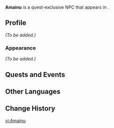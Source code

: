 {{Meta
|missing_NPC_profile  = yes
}}
{{Character Infobox
|type             = Quest NPC
|image            = NPC Amainu.png
|region           = Sumeru
|location         = Sumeru
|affiliation      = 
|title            = 
|ancestry         = <!-- Clan/family -->
|father           = 
|mother           = 
|spouse           = 
|sibling          = 
|siblingNote      = 
|child            = 
|relative         = 
|voiceEN          = 
|voiceCN          = 
|voiceJP          = 
|dialoguereward   = 
}}
'''Amainu''' is a quest-exclusive NPC that appears in {{Quest|Suspicious Smuggling Case}}.

==Profile==
''(To be added.)''

===Appearance===
''(To be added.)''

==Quests and Events==
{{Quests and Events}}

==Other Languages==
{{Other Languages|default_hidden = 1
|en      = Amainu
|zhs     = 阿麦努
|zhs_rm  = Āmàinǔ
|zht     = 阿麥努
|zht_rm  = Āmàinǔ
|ja      = アマイス
|ja_rm   = Amaisu
|ko      = 아마이누
|es      = Amainu
|fr      = Amainu
|ru      = Амаину
|th      = Amainu
|vi      = Amainu
|de      = Amainu
|id      = Amainu
|pt      = Amainu
|tr      = Amainu
|it      = Amainu
}}

==Change History==
{{Change History|3.1}}
<!--
==References==
{{Reflist}}
-->

[[vi:Amainu]]